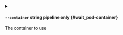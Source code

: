 
<details className="config-field -function" data-expandable="false">
<summary>

#### `--container` <span className="config-field-type">string</span> <span className="config-field-enum"></span> <span className="config-field-default -return"></span> <span className="config-field-required" data-required="false">pipeline only</span>  {#wait_pod-container}

The container to use

</summary>



</details>
